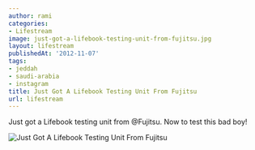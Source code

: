 ```yaml
---
author: rami
categories:
- Lifestream
image: just-got-a-lifebook-testing-unit-from-fujitsu.jpg
layout: lifestream
publishedAt: '2012-11-07'
tags:
- jeddah
- saudi-arabia
- instagram
title: Just Got A Lifebook Testing Unit From Fujitsu
url: lifestream
---
```


Just got a Lifebook testing unit from @Fujitsu. Now to test this bad boy!

![Just Got A Lifebook Testing Unit From Fujitsu](/assets/images/content/lifestream/just-got-a-lifebook-testing-unit-from-fujitsu.jpg)